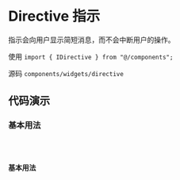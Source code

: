 # Directive 指示

指示会向用户显示简短消息，而不会中断用户的操作。

使用 `import { IDirective } from "@/components";`

源码 `components/widgets/directive`

## 代码演示

### 基本用法

<code src='@examples/directive/basic' />

### 基本用法

<code src='@examples/directive/advanced' />